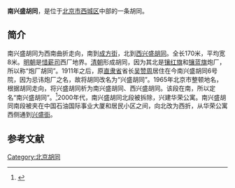 '''南兴盛胡同'''，是位于[[北京市|北京市]][[西城区|西城区]]中部的一条胡同。

==简介==
南兴盛胡同为西南曲折走向，南到[[成方街|成方街]]，北到[[西兴盛胡同|西兴盛胡同]]。全长170米，平均宽8米。[[明朝|明朝]]是[[惜薪司|惜薪司]]西厂地界。[[清朝|清朝]]形成胡同，因为其北是[[镶红旗|镶红旗]]和[[镶蓝旗|镶蓝旗]]炮厂，所以称“炮厂胡同”。1911年之后，原[[直隶省|直隶省]]省长[[吴赞周|吴赞周]]居住在今南兴盛胡同6号院，因为忌讳炮厂之名，故将胡同改名为“兴盛胡同”。1965年北京市整顿地名，根据胡同走向，将兴盛胡同析为南兴盛胡同、西兴盛胡同。该段在南，所以定名“南兴盛胡同”。<ref>{{Cite web |url=http://www.bjdclib.com/subdb/laneculture/lane/200907/t20090702_3950.html |title=南兴盛胡同，东华流韵，2009-07-02 |access-date=2015-03-07 |archive-date=2016-03-05 |archive-url=https://web.archive.org/web/20160305005517/http://www.bjdclib.com/subdb/laneculture/lane/200907/t20090702_3950.html |dead-url=no }}</ref>2000年代，南兴盛胡同北段被拆除，兴建华荣公寓。南兴盛胡同南段被夹在中国石油国际事业大厦和居民小区之间，向北改为西折，从华荣公寓西侧通到[[兴盛街_(西城区)|兴盛街]]。

==参考文献==
{{reflist}}

[[Category:北京胡同|Category:北京胡同]]